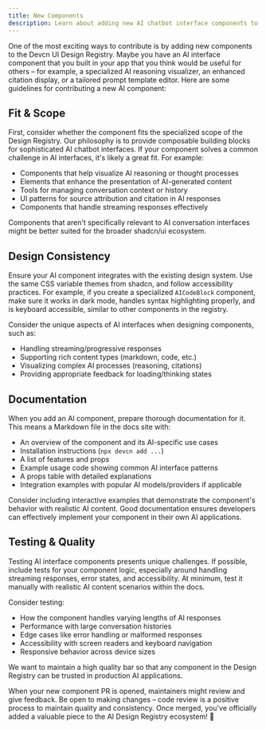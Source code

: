 ```yaml
---
title: New Components
description: Learn about adding new AI chatbot interface components to the Devcn UI Design Registry.
---
```


One of the most exciting ways to contribute is by adding new components to the Devcn UI Design Registry. Maybe you have an AI interface component that you built in your app that you think would be useful for others – for example, a specialized AI reasoning visualizer, an enhanced citation display, or a tailored prompt template editor. Here are some guidelines for contributing a new AI component:

## Fit & Scope

First, consider whether the component fits the specialized scope of the Design Registry. Our philosophy is to provide composable building blocks for sophisticated AI chatbot interfaces. If your component solves a common challenge in AI interfaces, it's likely a great fit. For example:

- Components that help visualize AI reasoning or thought processes
- Elements that enhance the presentation of AI-generated content
- Tools for managing conversation context or history
- UI patterns for source attribution and citation in AI responses
- Components that handle streaming responses effectively

Components that aren't specifically relevant to AI conversation interfaces might be better suited for the broader shadcn/ui ecosystem.

## Design Consistency

Ensure your AI component integrates with the existing design system. Use the same CSS variable themes from shadcn, and follow accessibility practices. For example, if you create a specialized `AICodeBlock` component, make sure it works in dark mode, handles syntax highlighting properly, and is keyboard accessible, similar to other components in the registry.

Consider the unique aspects of AI interfaces when designing components, such as:
- Handling streaming/progressive responses
- Supporting rich content types (markdown, code, etc.)
- Visualizing complex AI processes (reasoning, citations)
- Providing appropriate feedback for loading/thinking states

## Documentation

When you add an AI component, prepare thorough documentation for it. This means a Markdown file in the docs site with:

- An overview of the component and its AI-specific use cases
- Installation instructions (`npx devcn add ...`)
- A list of features and props
- Example usage code showing common AI interface patterns
- A props table with detailed explanations
- Integration examples with popular AI models/providers if applicable

Consider including interactive examples that demonstrate the component's behavior with realistic AI content. Good documentation ensures developers can effectively implement your component in their own AI applications.

## Testing & Quality

Testing AI interface components presents unique challenges. If possible, include tests for your component logic, especially around handling streaming responses, error states, and accessibility. At minimum, test it manually with realistic AI content scenarios within the docs.

Consider testing:
- How the component handles varying lengths of AI responses
- Performance with large conversation histories
- Edge cases like error handling or malformed responses
- Accessibility with screen readers and keyboard navigation
- Responsive behavior across device sizes

We want to maintain a high quality bar so that any component in the Design Registry can be trusted in production AI applications.

When your new component PR is opened, maintainers might review and give feedback. Be open to making changes – code review is a positive process to maintain quality and consistency. Once merged, you've officially added a valuable piece to the AI Design Registry ecosystem! 🎊
